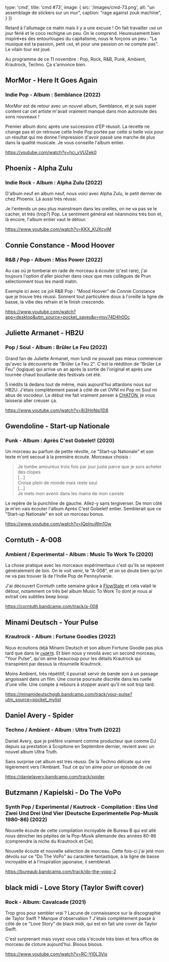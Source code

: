 
  type: 'cmd',
  title: 'cmd #73',
  image: {
    src: '/images/cmd-73.png',
    alt: "un assemblage de stickers sur un mur",
    caption: "rage against zouk machine",
  }
})

Retard à l'allumage ce matin mais il y a une excuse ! On fait travailler `cmd`
un jour férié et le coco rechigne un peu. On le comprend. Heureusement bien
inspiré•es des entourloupes du capitalisme, nous le forçons un peu : "La musique
est ta passion, petit `cmd`, et pour une passion on ne compte pas". Le vilain
tour est joué.

Au programme de ce 11 novembre : Pop, Rock, R&B, Punk, Ambient, Krautrock,
Techno. Ça s'annonce bien.



## MorMor - Here It Goes Again

### Indie Pop - Album : Semblance (2022)

MorMor est de retour avec un nouvel album, Semblance, et je suis super content
car cet artiste m'avait vraiment manqué dans mon autoroute des sons nouveaux !

Premier album donc après une succession d'EP réussit. La recette ne change pas
et on retrouve cette Indie Pop portée par cette si belle voix pour un résultat
qui me donne l'impression d'avoir passé une marche de plus dans la qualité
musicale. Je vous conseille l'album entier.

https://youtube.com/watch?v=hcj_vVUZek0



## Phoenix - Alpha Zulu

### Indie Rock - Album : Alpha Zulu (2022)

D'album neuf en album neuf, nous voici avec Alpha Zulu, le petit dernier de chez
Phoenix. Là aussi très réussi.

Je l'entends un peu plus mainstream dans les oreilles, on ne va pas se le
cacher, et très (trop?) Pop. Le sentiment général est néanmoins très bon et, là
encore, l'album entier vaut le détour.

https://www.youtube.com/watch?v=KKX_KUXcyiM




## Connie Constance - Mood Hoover

### R&B / Pop - Album : Miss Power (2022)

Au cas où je tomberai en rade de morceau à écouter (c'est rare), j'ai toujours
l'option d'aller piocher dans ceux que mes collègues de Prun sélectionnent tous
les mardi matin.

Exemple ici avec ce joli R&B Pop : "Mood Hoover" de Connie Constance que je
trouve très réussi. Sonnent tout particulière doux à l'oreille la ligne de
basse, la vibe des refrain et le finish crescendo.

https://www.youtube.com/watch?app=desktop&utm_source=pocket_saves&v=msv74D4h0Dc



## Juliette Armanet - HB2U

### Pop / Soul - Album : Brûler Le Feu (2022)

Grand fan de Juliette Armanet, mon lundi ne pouvait pas mieux commencer qu'avec
la découverte de "Brûler Le Feu 2". C'est la réédition de "Brûler Le Feu"
(logique) qui arrive un an après la sortie de l'original et après une tournée
chaud bouillante des festivals cet été.

5 inédits là dedans tout de même, mais aujourd'hui attardons nous sur HB2U.
J'étais complètement passé à côté de cet OVNI mi Pop mi Soul mi abus de
vocodeur. Le début me fait vraiment penser à
[CHATON](https://www.youtube.com/watch?v=JLsuN8HGUjA), je vous laisserai aller
creuser ça.

https://www.youtube.com/watch?v=8i3HoNqj1D8



## Gwendoline - Start-up Nationale

### Punk - Album : Après C'est Gobelet! (2020)

Un morceau au parfum de petite révolte, ce "Start-up Nationale" et son texte
m'ont secoué à la première écoute. Morceaux choisis :

> Je tombe amoureux trois fois par jour juste parce que je sors acheter des clopes <br/>
> [...] <br/>
> Croise plein de monde mais reste seul <br />
> [...] <br/>
> Je mets mon avenir dans les mains de mon caviste <br/>

Le repère de la punchline de gauche. Allez-y sans tergiverser. De mon côté je
m'en vais écouter l'album Après C'est Gobelet! entier. Semblerait que ce
"Start-up Nationale" en soit un morceau bonus.

https://www.youtube.com/watch?v=IQplnuWm1Ow



## Corntuth - A-008

### Ambient / Experimental - Album : Music To Work To (2020)

La chose pratique avec les morceaux expérimentaux c'est qu'ils se repèrent
généralement de loin. On le voit venir, le "A-008", et on se doute bien qu'on ne
va pas trouver là de l'Indie Pop de Pennsylvanie.

J'ai découvert Corntuth cette semaine grâce à [FlowState](http://flowstate.fm)
et cela valait le détour, notamment ce très bel album Music To Work To dont je
nous ai extrait ces subtiles beep boop.

https://corntuth.bandcamp.com/track/a-008



## Minami Deutsch - Your Pulse

### Krautrock - Album : Fortune Goodies (2022)

Nous écoutions déjà Minami Deutsch et son album Fortune Goodie pas plus tard que
dans le [`cmd#70`](https://cmd.wuips.com/post/2022-10-21-cmd-70). Et bien nous y
revoilà avec un second morceau, "Your Pulse", qu'on aime beaucoup pour les
détails Krautrock qui transpirent par dessus la ritournelle Krautrock.

Moins Ambient, très répétitif, il pourrait servir de bande son à un passage
angoissant dans un film. Une course poursuite discrète dans les ruelle d'une
ville. Une compte à rebours à stopper avant qu'il ne soit trop tard.

https://minamideutschggb.bandcamp.com/track/your-pulse?utm_source=pocket_mylist



## Daniel Avery - Spider

### Techno / Ambient - Album : Ultra Truth (2022)

Daniel Avery, que je préfère vraiment comme producteur que comme DJ depuis sa
prestation à Scopitone en Septembre dernier, revient avec un nouvel album Ultra
Truth.

Sans surprise cet album est très réussi. De la Techno délicate qui vire
légèrement vers l'Ambiant. Tout ce qu'on aime pour un épisode de `cmd`

https://danielavery.bandcamp.com/track/spider



## Butzmann / Kapielski - Do The VoPo

### Synth Pop / Experimental / Kautrock - Compilation :  Eins Und Zwei Und Drei Und Vier (Deutsche Experimentelle Pop-Musik 1980-86) (2022)

Nouvelle écoute de cette compilation incroyable de Bureau B qui est allé nous
dénicher les pépites de la Pop-Musik allemande des années 80-86 (comprendre la
niche du Krautrock et Cie).

Nouvelle écoute et nouvelle sélection de morceau. Cette fois-ci j'ai jeté mon
dévolu sur ce "Do The VoPo" au caractère fantastique, à la ligne de basse
incroyable et à l'inspiration japonaise, il semblerait.

https://bureaub.bandcamp.com/track/do-the-vopo-2



## black midi - Love Story (Taylor Swift cover)

### Rock - Album: Cavalcade (2021)

Trop gros pour sembler vrai ? Lacune de connaissance sur la discographie de
Taylor Swift ? Manque d'observation ? J'étais complètement passé à côté de ce
"Love Story" de black midi, qui est en fait une cover de Taylor Swift.

C'est surprenant mais voyez vous cela s'écoute très bien et fera office de
morceau de cloture aujourd'hui. Bisous bisous.

https://www.youtube.com/watch?v=RC-Yl0L3Vis


